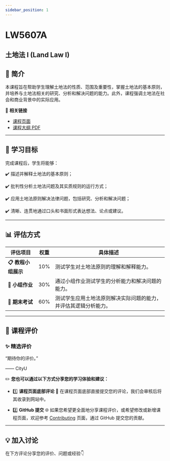 ```yaml
---
sidebar_position: 1
---
```


# LW5607A
## 土地法 I (Land Law I)

## **📘 简介**
本课程旨在帮助学生理解土地法的性质、范围及重要性，掌握土地法的基本原则，并培养与土地法相关的研究、分析和解决问题的能力。此外，课程强调土地法在社会和商业背景中的实际应用。

🔗 **相关链接**
- [课程页面](https://www.cityu.edu.hk/catalogue/pg/202425/course/LW5607A.htm)
- [课程大纲 PDF](https://www.cityu.edu.hk/catalogue/pg/202425/course/LW5607A.pdf)

---

## **🎯 学习目标**

完成课程后，学生将能够：

✔️ 描述并解释土地法的基本原则；

✔️ 批判性分析土地法问题及其实质规则的运行方式；

✔️ 应用土地法原则解决法律问题，包括研究、分析和解决问题；

✔️ 清晰、连贯地通过口头和书面形式表达想法、论点或建议。

---

## **📊 评估方式**

| **评估项目**         | **权重** | **具体描述**                                                                                       |
|---------------------|---------|---------------------------------------------------------------------------------------------------|
| **📋 教程小组展示**   | 10%     | 测试学生对土地法原则的理解和解释能力。                                                             |
| **📂 小组作业**       | 30%     | 通过小组作业测试学生的分析能力和解决问题的能力。                                                      |
| **📂 期末考试**       | 60%     | 测试学生应用土地法原则解决实际问题的能力，并评估其逻辑分析能力。                                           |

---

## **💬 课程评价**

### ✨ **精选评价**
<div className={commentStyles.commentBox}>
    <p className={commentStyles.commentText}>
        “期待你的评价。”
    </p>
    <p className={commentStyles.commentAuthor}>—— CityU</p>
</div>

✏️ **您也可以通过以下方式分享您的学习体验和建议：**

- 1️⃣ **课程页面底部评论**
💬 在课程页面底部直接提交您的评论，我们会审核后将其收录到网站中。

- 2️⃣ **GitHub 提交**
🌐 如果您希望更全面地分享课程评价，或希望修改或新增课程页面，欢迎参考 [Contributing](/contributing) 页面，通过 GitHub 提交您的贡献。

---

## **💡 加入讨论**

在下方评论分享您的评价、问题或经验👇
<Utterances />
